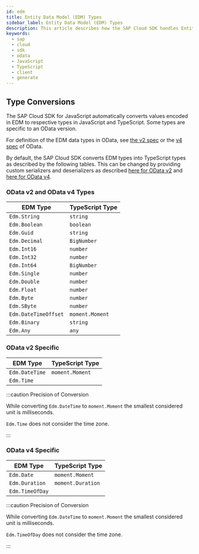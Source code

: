 ```yaml
---
id: edm
title: Entity Data Model (EDM) Types
sidebar_label: Entity Data Model (EDM) Types
description: This article describes how the SAP Cloud SDK handles Entity Data Model (EDM) types.
keywords:
  - sap
  - cloud
  - sdk
  - odata
  - JavaScript
  - TypeScript
  - client
  - generate
---
```



## Type Conversions

The SAP Cloud SDK for JavaScript automatically converts values encoded in EDM to respective types in JavaScript and TypeScript.
Some types are specific to an OData version.

For definition of the EDM data types in OData, see [the v2 spec](https://www.odata.org/documentation/odata-version-2-0/overview/) or the [v4 spec](http://docs.oasis-open.org/odata/odata/v4.0/os/part3-csdl/odata-v4.0-os-part3-csdl.html#_The_edm:Documentation_Element) of OData.

By default, the SAP Cloud SDK converts EDM types into TypeScript types as described by the following tables.
This can be changed by providing custom serializers and deserializers as described [here for OData v2](../odata-v2-client.mdx#customize-de-serialization) and [here for OData v4](../odata-v4-client.mdx#customize-de-serialization).

### OData v2 and OData v4 Types

| EDM Type             | TypeScript Type |
| -------------------- | --------------- |
| `Edm.String`         | `string`        |
| `Edm.Boolean`        | `boolean`       |
| `Edm.Guid`           | `string`        |
| `Edm.Decimal`        | `BigNumber`     |
| `Edm.Int16`          | `number`        |
| `Edm.Int32`          | `number`        |
| `Edm.Int64`          | `BigNumber`     |
| `Edm.Single`         | `number`        |
| `Edm.Double`         | `number`        |
| `Edm.Float`          | `number`        |
| `Edm.Byte`           | `number`        |
| `Edm.SByte`          | `number`        |
| `Edm.DateTimeOffset` | `moment.Moment` |
| `Edm.Binary`         | `string`        |
| `Edm.Any`            | `any`           |

### OData v2 Specific

| EDM Type       | TypeScript Type                                                                         |
| -------------- | --------------------------------------------------------------------------------------- |
| `Edm.DateTime` | `moment.Moment`                                                                         |
| `Edm.Time`     | <LinkToLatestJsApiDocs slug="interfaces/sap_cloud_sdk_odata_common.Time" name="Time" /> |

:::caution Precision of Conversion

While converting `Edm.DateTime` to `moment.Moment` the smallest considered unit is milliseconds.

`Edm.Time` does not consider the time zone.

:::

### OData v4 Specific

| EDM Type        | TypeScript Type                                                                         |
| --------------- | --------------------------------------------------------------------------------------- |
| `Edm.Date`      | `moment.Moment`                                                                         |
| `Edm.Duration`  | `moment.Duration`                                                                       |
| `Edm.TimeOfDay` | <LinkToLatestJsApiDocs slug="interfaces/sap_cloud_sdk_odata_common.Time" name="Time" /> |

:::caution Precision of Conversion

While converting `Edm.DateTime` to `moment.Moment` the smallest considered unit is milliseconds.

`Edm.TimeOfDay` does not consider the time zone.

:::
